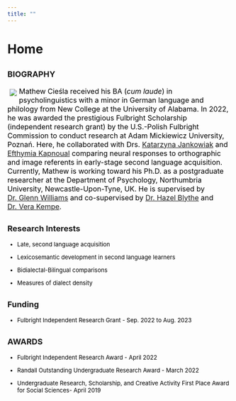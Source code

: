 ```yaml
---
title: ""
---
```


# Home

## <font size = "4">BIOGRAPHY </font>

<!--image container start-->

::: box
![](profile2.jpg){style="float:left; margin: 5px;"}
:::

<!--image container end-->

<!--text container start-->

<div>

<font size = 3px font color = "black" >Mathew Cieśla received his BA (*cum laude*) in psycholinguistics with a minor in German language and philology from New College at the University of Alabama. In 2022, he was awarded the prestigious Fulbright Scholarship (independent research grant) by the U.S.-Polish Fulbright Commission to conduct research at Adam Mickiewicz University, Poznań. Here, he collaborated with Drs. <a href = "https://anglistyka.amu.edu.pl/en/staff-list/katarzyna-jankowiak" target = "_blank">Katarzyna Jankowiak</a> and <a href = "https://www.bcbl.eu/en/conocenos/equipo/efthymia-kapnoula" target ="_blank"> Efthymia Kapnoual</a> comparing neural responses to orthographic and image referents in early-stage second language acquisition. Currently, Mathew is working toward his Ph.D. as a postgraduate researcher at the Department of Psychology, Northumbria University, Newcastle-Upon-Tyne, UK. He is supervised by <a href = "https://glennwilliams.me" target = "_blank">Dr. Glenn Williams</a> and co-supervised by <a href = "https://www.northumbria.ac.uk/about-us/our-staff/b/hazel-blythe/" target = "_blank">Dr. Hazel Blythe</a> and <a href = "https://www.abertay.ac.uk/staff-search/professor-vera-kempe/" target = "_blank">Dr. Vera Kempe</a>.

</font>

</div>

## <font size = "4">Research Interests</font>

<font color = "black" font size = "2">

-   Late, second language acquisition

-   Lexicosemantic development in second language learners

-   Bidialectal-Bilingual comparisons

-   Measures of dialect density

</font>

## <font size = "4">Funding</font>

<font size = "2" font color = "black">

-   Fulbright Independent Research Grant - Sep. 2022 to Aug. 2023

</font>

## <font size = "4">AWARDS</font>

<font size = "2" font color = "black">

-   Fulbright Independent Research Award - April 2022

-   Randall Outstanding Undergraduate Research Award - March 2022

-   Undergraduate Research, Scholarship, and Creative Activity First Place Award for Social Sciences- April 2019

</font>
